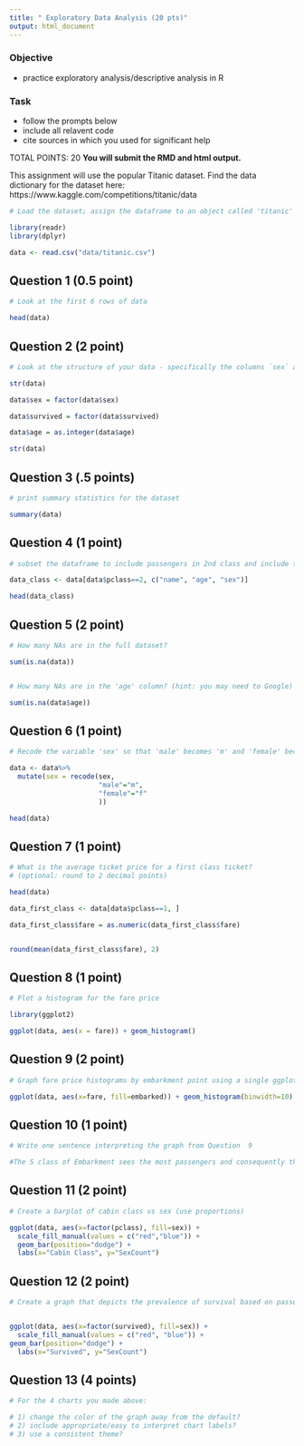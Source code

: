 ```yaml
---
title: " Exploratory Data Analysis (20 pts)"
output: html_document
---
```


### Objective
- practice exploratory analysis/descriptive analysis in R

### Task
- follow the prompts below
- include all relavent code
- cite sources in which you used for significant help

TOTAL POINTS: 20
**You will submit the RMD and html output.**

This assignment will use the popular Titanic dataset.
Find the data dictionary for the dataset here: https://www.kaggle.com/competitions/titanic/data

```r
# Load the dataset; assign the dataframe to an object called 'titanic'

library(readr)
library(dplyr)

data <- read.csv("data/titanic.csv")

```

## Question 1 (0.5 point)
```r
# Look at the first 6 rows of data

head(data)

```

## Question 2 (2 point)
```r
# Look at the structure of your data - specifically the columns `sex` and `survived`. Change the data type as needed.

str(data)

data$sex = factor(data$sex)

data$survived = factor(data$survived)

data$age = as.integer(data$age)

str(data)

```

## Question 3 (.5 points)
```r
# print summary statistics for the dataset

summary(data)
```

## Question 4 (1 point)
```r
# subset the dataframe to include passengers in 2nd class and include the columns for name, age, and sex

data_class <- data[data$pclass==2, c("name", "age", "sex")]

head(data_class)

```

## Question 5 (2 point)
```r
# How many NAs are in the full dataset? 

sum(is.na(data))


# How many NAs are in the 'age' column? (hint: you may need to Google)

sum(is.na(data$age))


```

## Question 6 (1 point)
```r
# Recode the variable 'sex' so that 'male' becomes 'm' and 'female' becomes 'f'

data <- data%>%
  mutate(sex = recode(sex, 
                      "male"="m",
                      "female"="f"
                      ))

head(data)

```

## Question 7 (1 point)
```r
# What is the average ticket price for a first class ticket?
# (optional: round to 2 decimal points)

head(data)

data_first_class <- data[data$pclass==1, ]

data_first_class$fare = as.numeric(data_first_class$fare)


round(mean(data_first_class$fare), 2)

```

## Question 8 (1 point)
```r
# Plot a histogram for the fare price 

library(ggplot2)

ggplot(data, aes(x = fare)) + geom_histogram()

```

## Question 9 (2 point)
```r
# Graph fare price histograms by embarkment point using a single ggplot() call. 

ggplot(data, aes(x=fare, fill=embarked)) + geom_histogram(binwidth=10) +   facet_wrap(~ embarked, ncol = 1)


```


## Question 10 (1 point)
```r
# Write one sentence interpreting the graph from Question  9

#The S class of Embarkment sees the most passengers and consequently the #most fare price data points.

```

## Question 11 (2 point)
```r
# Create a barplot of cabin class vs sex (use proportions)

ggplot(data, aes(x=factor(pclass), fill=sex)) + 
  scale_fill_manual(values = c("red","blue")) +
  geom_bar(position="dodge") +
  labs(x="Cabin Class", y="SexCount")

```

## Question 12 (2 point)

```r
# Create a graph that depicts the prevalence of survival based on passenger's sex. 


ggplot(data, aes(x=factor(survived), fill=sex)) + 
  scale_fill_manual(values = c("red", "blue")) +
geom_bar(position="dodge") + 
  labs(x="Survived", y="SexCount")


```

## Question 13 (4 points)

```r
# For the 4 charts you made above:

# 1) change the color of the graph away from the default?
# 2) include appropriate/easy to interpret chart labels?
# 3) use a consistent theme?
```





